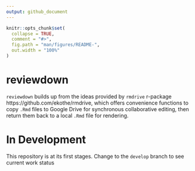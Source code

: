 ```yaml
---
output: github_document
---
```


<!-- README.md is generated from README.Rmd. Please edit that file -->

```r
knitr::opts_chunk$set(
  collapse = TRUE,
  comment = "#>",
  fig.path = "man/figures/README-",
  out.width = "100%"
)
```
# reviewdown 

`reviewdown` builds up from the ideas provided by `rmdrive` r-package https://github.com/ekothe/rmdrive, which offers convenience functions to copy `.Rmd` files to Google Drive for synchronous collaborative editing, then return them back to a local `.Rmd` file for rendering.  

# In Development

This repository is at its first stages. Change to the `develop` branch to see current work status